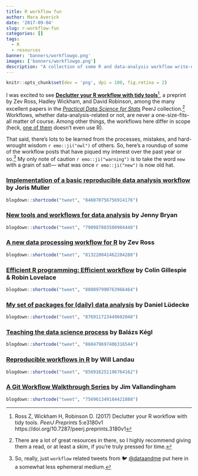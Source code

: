 ```yaml
---
title: R workflow fun
author: Mara Averick
date: '2017-09-04'
slug: r-workflow-fun
categories: []
tags:
  - R
  - resources
banner: 'banners/workflowgo.png'
images: ['banners/workflowgo.png']
description: "A collection of some R and data-analysis workflow write-ups that have piqued my interest over the past year or so."
---
```


```r
knitr::opts_chunk$set(dev = 'png', dpi = 100, fig.retina = 2)
```

I was excited to see [**Declutter your R workflow with tidy tools**](https://peerj.com/preprints/3180/)[^RossWickhamRobinson], a preprint by Zev Ross, Hadley Wickham, and David Robinson, among the many excellent papers in the [_Practical Data Science for Stats_](https://peerj.com/collections/50-practicaldatascistats/) PeerJ collection.[^1] Workflows, whether data-analysis-related or not, are never a one-size-fits-all matter of course. Among other things, the workflows here differ in scope (heck, [one of them](#a-git-workflow-walkthrough-series-by-jim-vallandingham) doesn't even use R). 

That said, there's lots to be learned from the processes, mistakes, and hard-wrought wisdom `r emo::ji("owl")` of others. So, here's a roundup of some of the workflow posts that have piqued my interest over the past year or so.[^2] My only note of caution `r emo::ji("warning")` is to take the word `new` with a grain of salt— what was once `r emo::ji("new")` is now old hat.

### [Implementation of a basic reproducible data analysis workflow](http://blog.jom.link/implementation_basic_reproductible_workflow.html) by Joris Muller

```r
blogdown::shortcode("tweet", "846070756756914176")
```

### [New tools and workflows for data analysis](https://speakerdeck.com/jennybc/new-tools-and-workflows-for-data-analysis) by Jenny Bryan

```r
blogdown::shortcode("tweet", "790987803500904448")
```

### [A new data processing workflow for R](http://zevross.com/blog/2015/01/13/a-new-data-processing-workflow-for-r-dplyr-magrittr-tidyr-ggplot2/) by Zev Ross

```r
blogdown::shortcode("tweet", "813220041462284288")
```

### [Efficient R programming: Efficient workflow](https://csgillespie.github.io/efficientR/workflow.html) by Colin Gillespie & Robin Lovelace  

```r
blogdown::shortcode("tweet", "880897990763966464")
```

### [My set of packages for (daily) data analysis](https://strengejacke.wordpress.com/2017/06/19/my-set-of-packages-for-daily-data-analysis-rstats/) by Daniel Lüdecke

```r
blogdown::shortcode("tweet", "876911723449602048")
```

### [Teaching the data science process](https://medium.com/towards-data-science/teaching-the-data-science-process-f1e9d6f87ad5) by Balázs Kégl

```r
blogdown::shortcode("tweet", "860479697406316544")
```

### [Reproducible workflows in R](http://will-landau.com/2016/06/14/workflow/) by Will Landau

```r
blogdown::shortcode("tweet", "856916251196764162")
```

### [A Git Workflow Walkthrough Series](http://vallandingham.me/git-workflow.html) by Jim Vallandingham 

```r
blogdown::shortcode("tweet", "756961349184421888")
```

[^1]: There are a lot of great resources in there, so I highly recommend giving them a read, or at least a skim, if you're truly pressed for time.

[^RossWickhamRobinson]: Ross Z, Wickham H, Robinson D. (2017) Declutter your R workflow with tidy tools. _PeerJ Preprints_ 5:e3180v1 https://doi.org/10.7287/peerj.preprints.3180v1

[^2]: So, really, just `workflow` related tweets from 🐦 [\@dataandme](https://twitter.com/dataandme) put here in a somewhat less ephemeral medium.